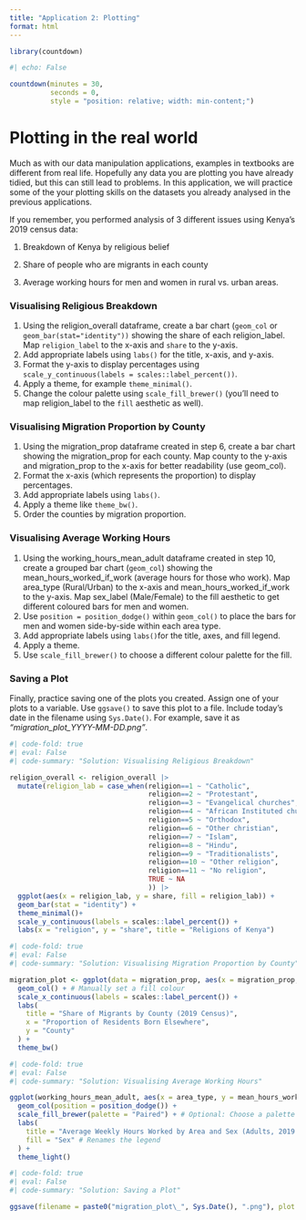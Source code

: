 ```yaml
---
title: "Application 2: Plotting"
format: html
---
```


```r
library(countdown)
```

```r
#| echo: False

countdown(minutes = 30,
          seconds = 0,
          style = "position: relative; width: min-content;")
```

# Plotting in the real world

Much as with our data manipulation applications, examples in textbooks are different from real life. Hopefully any data you are plotting you have already tidied, but this can still lead to problems. In this application, we will practice some of the your plotting skills on the datasets you already analysed in the previous applications.

If you remember, you performed analysis of 3 different issues using Kenya's 2019 census data:

1.  Breakdown of Kenya by religious belief

2.  Share of people who are migrants in each county

3.  Average working hours for men and women in rural vs. urban areas.

### Visualising Religious Breakdown

1.  Using the religion_overall dataframe, create a bar chart (`geom_col` or `geom_bar(stat="identity"))` showing the share of each religion_label. Map `religion_label` to the x-axis and `share` to the y-axis.
2.  Add appropriate labels using `labs()` for the title, x-axis, and y-axis.
3.  Format the y-axis to display percentages using `scale_y_continuous(labels = scales::label_percent())`.
4.  Apply a theme, for example `theme_minimal()`.
5.  Change the colour palette using `scale_fill_brewer()` (you'll need to map religion_label to the `fill` aesthetic as well).

### Visualising Migration Proportion by County

1.  Using the migration_prop dataframe created in step 6, create a bar chart showing the migration_prop for each county. Map county to the y-axis and migration_prop to the x-axis for better readability (use geom_col).
2.  Format the x-axis (which represents the proportion) to display percentages.
3.  Add appropriate labels using `labs()`.
4.  Apply a theme like `theme_bw()`.
5.  Order the counties by migration proportion.

### Visualising Average Working Hours

1.  Using the working_hours_mean_adult dataframe created in step 10, create a grouped bar chart (`geom_col`) showing the mean_hours_worked_if_work (average hours for those who work). Map area_type (Rural/Urban) to the x-axis and mean_hours_worked_if_work to the y-axis. Map sex_label (Male/Female) to the fill aesthetic to get different coloured bars for men and women.
2.  Use `position = position_dodge()` within `geom_col()` to place the bars for men and women side-by-side within each area type.
3.  Add appropriate labels using `labs()`for the title, axes, and fill legend.
4.  Apply a theme.
5.  Use `scale_fill_brewer()` to choose a different colour palette for the fill.

### Saving a Plot

Finally, practice saving one of the plots you created. Assign one of your plots to a variable. Use `ggsave()` to save this plot to a file. Include today's date in the filename using `Sys.Date()`. For example, save it as *"migration_plot_YYYY-MM-DD.png"*.

```r
#| code-fold: true
#| eval: False
#| code-summary: "Solution: Visualising Religious Breakdown"

religion_overall <- religion_overall |>
  mutate(religion_lab = case_when(religion==1 ~ "Catholic",
                                  religion==2 ~ "Protestant",
                                  religion==3 ~ "Evangelical churches",
                                  religion==4 ~ "African Instituted churches",
                                  religion==5 ~ "Orthodox",
                                  religion==6 ~ "Other christian",
                                  religion==7 ~ "Islam",
                                  religion==8 ~ "Hindu",
                                  religion==9 ~ "Traditionalists",
                                  religion==10 ~ "Other religion",
                                  religion==11 ~ "No religion",
                                  TRUE ~ NA
                                  )) |> 
  ggplot(aes(x = religion_lab, y = share, fill = religion_lab)) +
  geom_bar(stat = "identity") +
  theme_minimal()+
  scale_y_continuous(labels = scales::label_percent()) +
  labs(x = "religion", y = "share", title = "Religions of Kenya")
```

```r
#| code-fold: true
#| eval: False
#| code-summary: "Solution: Visualising Migration Proportion by County"

migration_plot <- ggplot(data = migration_prop, aes(x = migration_prop, y = county)) +
  geom_col() + # Manually set a fill colour
  scale_x_continuous(labels = scales::label_percent()) +
  labs(
    title = "Share of Migrants by County (2019 Census)",
    x = "Proportion of Residents Born Elsewhere",
    y = "County"
  ) +
  theme_bw()
```

```r
#| code-fold: true
#| eval: False
#| code-summary: "Solution: Visualising Average Working Hours"

ggplot(working_hours_mean_adult, aes(x = area_type, y = mean_hours_worked_if_work, fill = sex_label)) +
  geom_col(position = position_dodge()) +
  scale_fill_brewer(palette = "Paired") + # Optional: Choose a palette
  labs(
    title = "Average Weekly Hours Worked by Area and Sex (Adults, 2019 Census)",
    fill = "Sex" # Renames the legend
  ) +
  theme_light()
```

```r
#| code-fold: true
#| eval: False
#| code-summary: "Solution: Saving a Plot"

ggsave(filename = paste0("migration_plot\_", Sys.Date(), ".png"), plot = migration_plot, width = 8, height = 10) \# Adjust width/height as needed
```